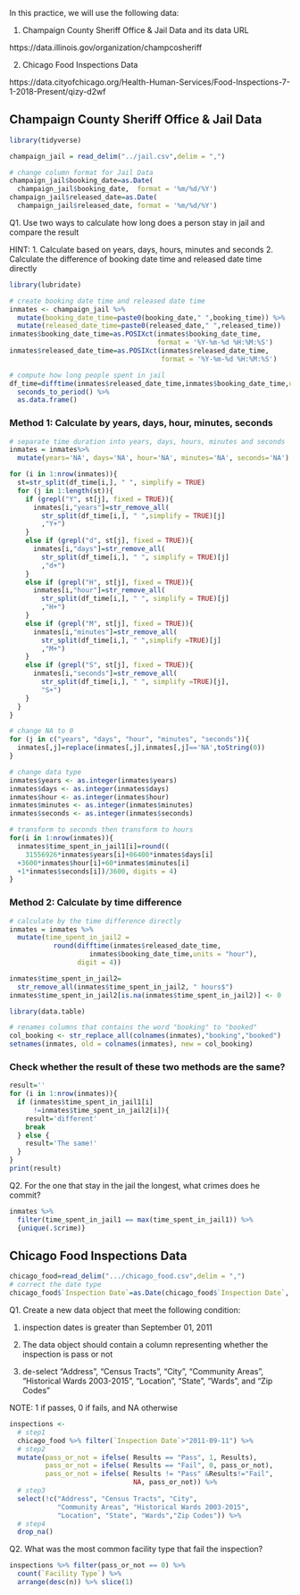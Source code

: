 In this practice, we will use the following data:

1. Champaign County Sheriff Office & Jail Data and its data URL

https://data.illinois.gov/organization/champcosheriff

2. Chicago Food Inspections Data

https://data.cityofchicago.org/Health-Human-Services/Food-Inspections-7-1-2018-Present/qizy-d2wf



## Champaign County Sheriff Office & Jail Data

```{r, results='hide', message=FALSE, warning=FALSE}
library(tidyverse)
```
```{r}
champaign_jail = read_delim("../jail.csv",delim = ",")
```
```{r}
# change column format for Jail Data
champaign_jail$booking_date=as.Date(
  champaign_jail$booking_date,  format = '%m/%d/%Y')
champaign_jail$released_date=as.Date(
  champaign_jail$released_date, format = '%m/%d/%Y')
```


Q1. Use two ways to calculate how long does a person stay in jail and compare the result

HINT: 
1. Calculate based on years, days, hours, minutes and seconds
2. Calculate the difference of booking date time and released date time directly

```{r, results='hide', message=FALSE, warning=FALSE}
library(lubridate)
```
```{r}
# create booking date time and released date time
inmates <- champaign_jail %>%
  mutate(booking_date_time=paste0(booking_date," ",booking_time)) %>%
  mutate(released_date_time=paste0(released_date," ",released_time))
inmates$booking_date_time=as.POSIXct(inmates$booking_date_time,
                                     format = '%Y-%m-%d %H:%M:%S')
inmates$released_date_time=as.POSIXct(inmates$released_date_time,
                                      format = '%Y-%m-%d %H:%M:%S')
```
```{r}
# compute how long people spent in jail
df_time=difftime(inmates$released_date_time,inmates$booking_date_time,units = "secs") %>%
  seconds_to_period() %>%
  as.data.frame()
```


### Method 1: Calculate by years, days, hour, minutes, seconds

```{r}
# separate time duration into years, days, hours, minutes and seconds
inmates = inmates%>%
  mutate(years='NA', days='NA', hour='NA', minutes='NA', seconds='NA')

for (i in 1:nrow(inmates)){
  st=str_split(df_time[i,], " ", simplify = TRUE)
  for (j in 1:length(st)){
    if (grepl("Y", st[j], fixed = TRUE)){
      inmates[i,"years"]=str_remove_all(
        str_split(df_time[i,], " ",simplify = TRUE)[j]
        ,"Y+")
    }
    else if (grepl("d", st[j], fixed = TRUE)){
      inmates[i,"days"]=str_remove_all(
        str_split(df_time[i,], " ", simplify = TRUE)[j]
        ,"d+")
    }
    else if (grepl("H", st[j], fixed = TRUE)){
      inmates[i,"hour"]=str_remove_all(
        str_split(df_time[i,], " ", simplify = TRUE)[j]
        ,"H+")
    }
    else if (grepl("M", st[j], fixed = TRUE)){
      inmates[i,"minutes"]=str_remove_all(
        str_split(df_time[i,], " ",simplify =TRUE)[j]
        ,"M+")
    }
    else if (grepl("S", st[j], fixed = TRUE)){
      inmates[i,"seconds"]=str_remove_all(
        str_split(df_time[i,], " ", simplify =TRUE)[j],
        "S+")
    }
  }
}
```
```{r}
# change NA to 0
for (j in c("years", "days", "hour", "minutes", "seconds")){
  inmates[,j]=replace(inmates[,j],inmates[,j]=='NA',toString(0))
}
```
```{r, warning=FALSE}
# change data type
inmates$years <- as.integer(inmates$years)
inmates$days <- as.integer(inmates$days)
inmates$hour <- as.integer(inmates$hour)
inmates$minutes <- as.integer(inmates$minutes)
inmates$seconds <- as.integer(inmates$seconds)

# transform to seconds then transform to hours
for(i in 1:nrow(inmates)){
  inmates$time_spent_in_jail1[i]=round((
    31556926*inmates$years[i]+86400*inmates$days[i]
  +3600*inmates$hour[i]+60*inmates$minutes[i]
  +1*inmates$seconds[i])/3600, digits = 4)
}
```


### Method 2: Calculate by time difference

```{r}
# calculate by the time difference directly
inmates = inmates %>% 
  mutate(time_spent_in_jail2 = 
           round(difftime(inmates$released_date_time,
                    inmates$booking_date_time,units = "hour"), 
                 digit = 4))

inmates$time_spent_in_jail2=
  str_remove_all(inmates$time_spent_in_jail2, " hours$")
inmates$time_spent_in_jail2[is.na(inmates$time_spent_in_jail2)] <- 0
```
```{r, results='hide', message=FALSE, warning=FALSE}
library(data.table)
```
```{r}
# renames columns that contains the word "booking" to "booked"
col_booking <- str_replace_all(colnames(inmates),"booking","booked")
setnames(inmates, old = colnames(inmates), new = col_booking)
```

### Check whether the result of these two methods are the same?

```{r}
result=''
for (i in 1:nrow(inmates)){
  if (inmates$time_spent_in_jail1[i]
      !=inmates$time_spent_in_jail2[i]){
    result='different'
    break
  } else {
    result='The same!'
  }
}
print(result)
```

Q2. For the one that stay in the jail the longest, what crimes does he commit?

```{r}
inmates %>% 
  filter(time_spent_in_jail1 == max(time_spent_in_jail1)) %>% 
  {unique(.$crime)}
```



## Chicago Food Inspections Data

```{r}
chicago_food=read_delim(".../chicago_food.csv",delim = ",")
# correct the date type 
chicago_food$`Inspection Date`=as.Date(chicago_food$`Inspection Date`, format = '%m/%d/%Y')
```

Q1. Create a new data object that meet the following condition:

1. inspection dates is greater than September 01, 2011

2. The data object should contain a column representing whether the inspection is pass or not

3. de-select "Address", "Census Tracts", "City", "Community Areas", "Historical Wards 2003-2015", "Location", "State", "Wards", and "Zip Codes"  

NOTE: 1 if passes, 0 if fails, and NA otherwise

```{r}
inspections <-
  # step1
  chicago_food %>% filter(`Inspection Date`>"2011-09-11") %>%
  # step2
  mutate(pass_or_not = ifelse( Results == "Pass", 1, Results),
         pass_or_not = ifelse( Results == "Fail", 0, pass_or_not),
         pass_or_not = ifelse( Results != "Pass" &Results!="Fail",
                               NA, pass_or_not)) %>%
  # step3
  select(!c("Address", "Census Tracts", "City", 
            "Community Areas", "Historical Wards 2003-2015",
            "Location", "State", "Wards","Zip Codes")) %>%
  # step4
  drop_na()
```


Q2. What was the most common facility type that fail the inspection? 

```{r}
inspections %>% filter(pass_or_not == 0) %>% 
  count(`Facility Type`) %>% 
  arrange(desc(n)) %>% slice(1)
```




